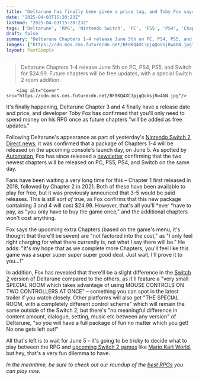 ```yaml
---
title: "Deltarune has finally been given a price tag, and Toby Fox says that future chapters beyond 4 'will be added as free updates' so 'you only have to buy the game once'"
date: "2025-04-03T15:20:23Z"
lastmod: "2025-04-03T15:20:23Z"
tags: ['Deltarune', 'RPG', 'Nintendo Switch', 'PC', 'PS5', 'PS4', 'Chapter 3', 'Chapter 4', 'Free Updates']
draft: false
summary: "Deltarune Chapters 1-4 release June 5th on PC, PS4, PS5, and Switch for $24.99.  Future chapters will be free updates, with a special Switch 2 room addition."
images: ["https://cdn.mos.cms.futurecdn.net/BF8KQ4XC3pjqQoVsjRw4bN.jpg"]
layout: PostSimple
---
```

> Deltarune Chapters 1-4 release June 5th on PC, PS4, PS5, and Switch for $24.99.  Future chapters will be free updates, with a special Switch 2 room addition.


        <img alt="Cover" src="https://cdn.mos.cms.futurecdn.net/BF8KQ4XC3pjqQoVsjRw4bN.jpg"/>
        
It's finally happening, Deltarune Chapter 3 and 4 finally have a release date and price, and developer Toby Fox has confirmed that you'll only need to spend money on his RPG once as future chapters "will be added as free updates."

Following Deltarune's appearance as part of yesterday's [<u>Nintendo Switch 2 Direct news</u>](https://www.gamesradar.com/news/live/nintendo-switch-2-direct-news-live-april-2-announcements/), it was confirmed that a package of Chapters 1-4 will be released on the upcoming console's launch day, on June 5. As spotted by [<u>Automaton</u>](https://automaton-media.com/en/news/toby-fox-says-youll-only-need-to-buy-deltarune-once-future-chapters-will-be-added-for-free/), Fox has since released a [<u>newsletter</u>](https://toby.fangamer.com/newsletters/release-date/) confirming that the two newest chapters will be released on PC, PS5, PS4, and Switch on the same day.

Fans have been waiting a very long time for this – Chapter 1 first released in 2018, followed by Chapter 2 in 2021. Both of these have been available to play for free, but it was previously announced that 3-5 would be paid releases. This is still *sort of* true, as Fox confirms that this new package containing 3 and 4 will cost $24.99. However, that's all you'll *ever *have to pay, as "you only have to buy the game once," and the additional chapters won't cost anything.

Fox says the upcoming extra Chapters (based on the game's menu, it's thought that there'll be seven) are "not factored into the cost," as "I only feel right charging for what there currently is, not what I say there will be." He adds: "It's my hope that as we complete more Chapters, you'll feel like this game was a super super super super good deal. Just wait, I'll prove it to you...!"

In addition, Fox has revealed that there'll be a slight difference in the [<u>Switch 2</u>](https://www.gamesradar.com/nintendo-switch-2-guide/) version of Deltarune compared to the others, as it'll feature a "very small SPECIAL ROOM which takes advantage of using MOUSE CONTROLS ON TWO CONTROLLERS AT ONCE" – something you can spot in the latest trailer if you watch closely. Other platforms will also get "THE SPECIAL ROOM, with a completely different control scheme" which will remain the same outside of the Switch 2, but there's "no meaningful difference in content amount, dialogue, setting, music etc between any version" of Deltarune, "so you will have a full package of fun no matter which you get! No one gets left out!"

All that's left is to wait for June 5 – it's going to be tricky to decide what to play between the RPG and [<u>upcoming Switch 2 games</u>](https://www.gamesradar.com/upcoming-switch-2-games/) like [<u>Mario Kart World</u>](https://www.gamesradar.com/games/mario-kart-world-guide/), but hey, that's a very fun dilemma to have.

*In the meantime, be sure to check out our roundup of the *[<u><em>best RPGs</em></u>](https://www.gamesradar.com/best-rpg-games/)* you can play now.*
        